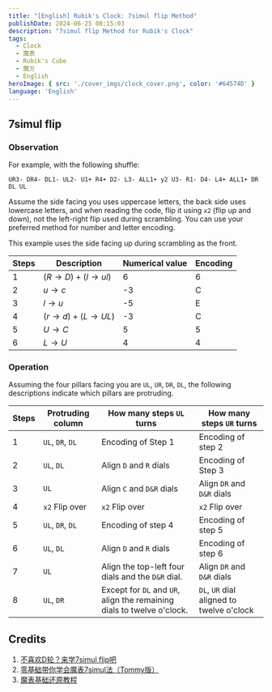 ```yaml
---
title: "[English] Rubik's Clock: 7simul flip Method"
publishDate: 2024-06-25 08:15:03
description: "7simul flip Method for Rubik's Clock"
tags:
  - Clock
  - 魔表
  - Rubik's Cube
  - 魔方
  - English
heroImage: { src: './cover_imgs/clock_cover.png', color: '#64574D' }
language: 'English'
---
```


## 7simul flip

### Observation

For example, with the following shuffle:

`UR3- DR4- DL1- UL2- U1+ R4+ D2- L3- ALL1+ y2 U3- R1- D4- L4+ ALL1+ DR DL UL`

Assume the side facing you uses uppercase letters, the back side uses lowercase letters, and when reading the code, flip it using `x2` (flip up and down), not the left-right flip used during scrambling. You can use your preferred method for number and letter encoding. 

This example uses the side facing up during scrambling as the front.

| Steps | Description                          | Numerical value | Encoding |
| ----- | ------------------------------------ | --------------- | -------- |
| 1     | $(R\rightarrow D)+(l\rightarrow ul)$ | 6               | 6        |
| 2     | $u\rightarrow c$                     | -3              | C        |
| 3     | $l\rightarrow u$                     | -5              | E        |
| 4     | $(r\rightarrow d)+(L\rightarrow UL)$ | -3              | C        |
| 5     | $U\rightarrow C$                     | 5               | 5        |
| 6     | $L\rightarrow U$                     | 4               | 4        |

### Operation

Assuming the four pillars facing you are `UL`, `UR`, `DR`, `DL`, the following descriptions indicate which pillars are protruding.

| Steps | Protruding column | How many steps `UL` turns                                              | How many steps `UR` turns                 |
| ----- | ----------------- | ---------------------------------------------------------------------- | ----------------------------------------- |
| 1     | `UL`, `DR`, `DL`  | Encoding of Step 1                                                     | Encoding of step 2                        |
| 2     | `UL`, `DL`        | Align `D` and `R` dials                                                | Encoding of Step 3                        |
| 3     | `UL`              | Align `C` and `D&R` dials                                              | Align `DR` and `D&R` dials                |
| 4     | `x2` Flip over    | `x2` Flip over                                                         | `x2` Flip over                            |
| 5     | `UL`, `DR`, `DL`  | Encoding of step 4                                                     | Encoding of step 5                        |
| 6     | `UL`, `DL`        | Align `D` and `R` dials                                                | Encoding of step 6                        |
| 7     | `UL`              | Align the top-left four dials and the `D&R` dial.                      | Align `DR` and `D&R` dials                |
| 8     | `UL`, `DR`        | Except for `DL` and `UR`, align the remaining dials to twelve o'clock. | `DL`, `UR` dial aligned to twelve o'clock |



## Credits

1. [不喜欢D轮？来学7simul flip吧](https://www.bilibili.com/video/BV17S421d7K2/?share_source=copy_web&vd_source=715b7965ee40cd347a349e6161f34dfc)
2. [零基础带你学会魔表7simul法（Tommy版）](https://www.bilibili.com/video/BV13f421D7uw/?share_source=copy_web&vd_source=715b7965ee40cd347a349e6161f34dfc)
3. [魔表基础还原教程](https://www.bilibili.com/video/BV1pb4y177r4/?p=2&share_source=copy_web&vd_source=715b7965ee40cd347a349e6161f34dfc)
